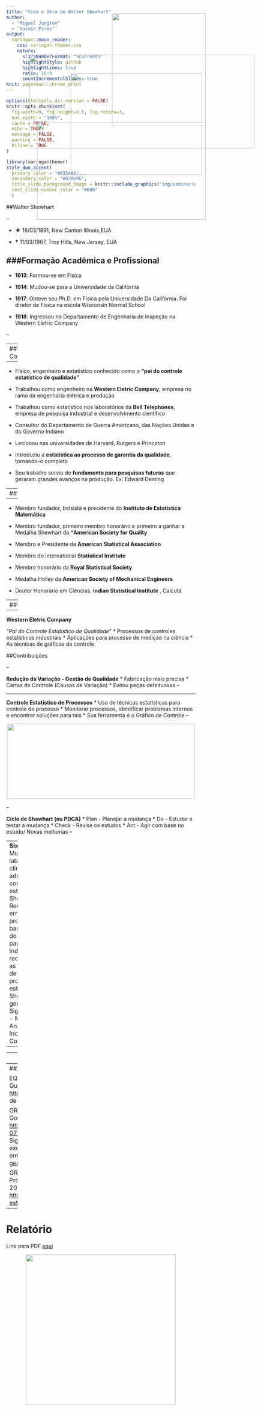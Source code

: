 ```yaml
---
title: "Vida e Obra de Walter Shewhart"
author: 
  - "Miguel Jungton"
  - "Yasmin Pires"
output:
  xaringan::moon_reader:
    css: xaringan-themer.css
    nature:
      slideNumberFormat: "%current%"
      highlightStyle: github
      highlightLines: true
      ratio: 16:9
      countIncrementalSlides: true
knit: pagedown::chrome_print
---
```


```r
options(htmltools.dir.version = FALSE)
knitr::opts_chunk$set(
  fig.width=9, fig.height=3.5, fig.retina=3,
  out.width = "100%",
  cache = FALSE,
  echo = TRUE,
  message = FALSE, 
  warning = FALSE,
  hiline = TRUE
)
```

```r
library(xaringanthemer)
style_duo_accent(
  primary_color = "#035AA6",
  secondary_color = "#03A696",
  title_slide_background_image = knitr::include_graphics("img/seminario.jpg"),
  text_slide_number_color = "#000"
  )
```

##Walter Shewhart

--

* **★** 18/03/1891, New Canton Illinois,EUA

* **†** 11/03/1967, Troy Hills, New Jersey, EUA

###Formação Acadêmica e Profissional
--

* **1913**: Formou-se em Física

* **1914**: Mudou-se para a Universidade da Califórnia

* **1917**: Obteve seu Ph.D. em Física pela Universidade Da Califórnia. Foi diretor de Física na escola Wisconsin Normal School

* **1918**: Ingressou no Departamento de Engenharia de Inspeção na Western Eletric Company

--

<img src='https://upload.wikimedia.org/wikipedia/commons/b/ba/WAShewhart.jpg'
     width="250px" height="300px"
     style="position:absolute; right:200px; top:90px;">
     
---
##Vida e Contexto

--

* Físico, engenheiro e estatístico conhecido como o **"pai do controle estatístico de qualidade"**

* Trabalhou como engenheiro na **Western Eletric Company**, empresa no ramo da engenharia elétrica e produção

* Trabalhou como estatístico nos laboratórios da **Bell Telephones**, empresa de pesquisa industrial e desenvolvimento científico

* Consultor do Departamento de Guerra Americano, das Nações Unidas e do Governo Indiano

* Lecionou nas universidades de Harvard, Rutgers e Princeton

* Introduziu a **estatística ao processo de garantia da qualidade**, tornando-o completo

* Seu trabalho serviu de **fundamento para pesquisas futuras** que geraram grandes avanços na produção. Ex: Edward Deming

---
##Honras

--

* Membro fundador, bolsista e presidente do **Instituto de Estatística Matemática**

* Membro fundador, primeiro membro honorário e primeiro a ganhar a Medalha Shewhart da ***American Society for Quality**

* Membro e Presidente da **American Statistical Association**

* Membro do International **Statistical Institute**

* Membro honorário da **Royal Statistical Society**

* Medalha Holley da **American Society of Mechanical Engineers**

* Doutor Honorário em Ciências, **Indian Statistical Institute** , Calcutá

---
##Carreira

--

**Western Eletric Company**

_"Pai do Controle Estatístico de Qualidade"_
  * Processos de controles estatísticos industriais
  * Aplicações para processo de medição na ciência
  * As técnicas de gráficos de controle
  
##Contribuições

--

**Redução da Variação - Gestão de Qualidade**
  * Fabricação mais precisa
  * Cartas de Controle (Causas de Variação)
  * Evitou peças defeituosas
--
<img src="img/variation - Copia.png"
     width="600px" height="250 px"
     style="position:absolute; right:70px; top:200px;">
     
---

**Controle Estatístico de Processos** 
* Uso de técnicas estatísticas para controle de processo
* Monitorar processos, identificar problemas internos e encontrar soluções para tais
* Sua ferramenta é o Gráfico de Controle
--

<p align="center"><img align="center" src="img/controle.jpg" height="200px" width="500"/></p>

--

**Ciclo de Shewhart (ou PDCA)**
* Plan - Planejar a mudança
* Do - Estudar e testar a mudança
* Check - Revise os estudos
* Act - Agir com base no estudo/ Novas melhorias
--
<img src='img/ciclo PDCA.png'
     width="450px" height="260px"
     style="position:absolute; right:200px; top:380px;">

  
---
**Six Sigma**
* Muitos laboratórios clínicos adotaram os conceitos estatísticos de Shewhart
* Redução de erros no processo com base no estudo do desvio padrão
* Indústrias redescobriaram as ferramentas de controle de processo estatístico de Shewhart
  e geraram o Six Sigma
* Definir - Mensurar - Analisar - Incrementar - Controlar

--

<img src='img/sixsigma.png'
     width="350" height="270px"
     style="position:absolute; left:400px; top:250px;">
     
---
##Referências

RAMOS, Davidson. Gurus da Qualidade: Walter Shewhart. Blog da Qualidade, 16 de mar. de 2017. Disponível em <https://blogdaqualidade.com.br/gurus-da-qualidade-walter-shewhart/>. Acesso em 16 de mai. de 2022.

J.J, O’Connor e E F, Robertson. Walter Andrew Shewhart. MacTutor, University of St. Andrews, 6 de nov. de 2006. Disponivel em <https://mathshistory.st-andrews.ac.uk/Biographies/Shewhart/>. Acesso em 16 de mai. de 2022.
Walter A. Shewhart. Stringfixer, data não especificadada. Disponivel em <https://stringfixer.com/pt/Walter_A._Shewhart>. Acesso em 16 de mai. de 2022.

Walter A. Shewhart. Wikiwand, data não especificada. Disponivel em <https://www.wikiwand.com/pt/Walter_A._Shewhart>. Acesso em 17 de mai. de 2022.

MATTOSINHO, Luís Paulo. Gurus da Qualidade Total: conheça 8 grandes nomes e aprenda com eles. Cae Treinamentos, 2 de abr, de 2019. Disponivel em <https://caetreinamentos.com.br/blog/qualidade/gurus-da-qualidade-total/>. Acesso em 16 de mai. de 2022

FEMITHA, Ayshathul. Walter A. Shewhart. Slideshare, 2 de mar. 2020. Disponivel em <https://pt.slideshare.net/FemithaMa/walter-a-shewhart?from_action=save>. Acesso em 16 de mai. de 2022

---
##__

EQUIPE FORLOGIC. O que é PDCA?, Blog da Qualidade, 25 de jul. de 2018. Disponivel em <https://blogdaqualidade.com.br/o-que-e-pdca/>. 16 de mai. de 2022

GRACIA, Luciano. O que é 6-sigma?, Governo de Goias. Disponivel em <http://www.sgc.goias.gov.br/upload/arquivos/2013-07/o-que-e-6-sigma.pdf>.
EDEAVOR. Como o Seis Sigma pode ajudar sua empresa a alcançar a excelência, Endeavor, 11 de jun. 2015. Disponivel em <https://endeavor.org.br/estrategia-e-gestao/seis-sigma/>.

GRUPO FORLOGIC. Controle Estatistico de Processo, Ferramentas da Qualidade, 9 de nov. de 2016. Disponivel em <https://ferramentasdaqualidade.org/controle-estatistico-de-processo/>.

---
# Relatório

Link para PDF [aqui](https://flowcode.com/p/1D1YEUp1w)
<p align="center"><img align="center" src="img/qr_code.png" height="400px" width="400"/></p>